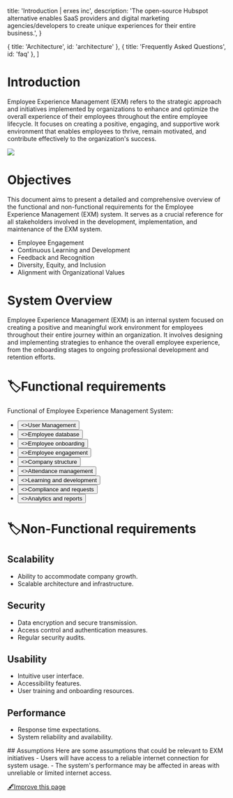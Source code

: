 
  title: 'Introduction | erxes inc',
  description:
    'The open-source Hubspot alternative enables SaaS providers and digital marketing agencies/developers to create unique experiences for their entire business.',
}

  { title: 'Architecture', id: 'architecture' },
  { title: 'Frequently Asked Questions', id: 'faq' },
]

<HeroPattern />

# **Introduction**


Employee Experience Management (EXM) refers to the strategic approach and initiatives implemented by organizations to enhance and optimize the overall experience of their employees throughout the entire employee lifecycle. It focuses on creating a positive, engaging, and supportive work environment that enables employees to thrive, remain motivated, and contribute effectively to the organization's success.

![](https://office.erxes.io/gateway/read-file?key=office-erxes-io/0.4455782400908077Feed.png)

# **Objectives**

This document aims to present a detailed and comprehensive overview of the functional and non-functional requirements for the Employee Experience Management (EXM) system. It serves as a crucial reference for all stakeholders involved in the development, implementation, and maintenance of the EXM system.
- Employee Engagement
- Continuous Learning and Development
- Feedback and Recognition
- Diversity, Equity, and Inclusion
- Alignment with Organizational Values

# **System Overview**

Employee Experience Management (EXM) is an internal system focused on creating a positive and meaningful work environment for employees throughout their entire journey within an organization. It involves designing and implementing strategies to enhance the overall employee experience, from the onboarding stages to ongoing professional development and retention efforts.

# **🏷️Functional requirements**

Functional of Employee Experience Management System:



- <div className="not-prose center mb-2 mt-5 flex gap-1">
  <Button href="/requirement/employee/user" arrow="right" style={{ height: '40px', width: '320px', background: '#4c1d95', padding: '7px', margin: '38px 3px 0 3px'}}>
    <>User Management</>
  </Button>
  </div>

- <div className="not-prose center mb-2 mt-5 flex gap-1">
  <Button href="/requirement/employee/database" arrow="right" style={{ height: '40px', width: '320px', background: '#4c1d95', padding: '7px', margin: '0' }}>
    <>Employee database</>
  </Button>
  </div>

- <div className="not-prose center mb-90 mt-5 flex gap-7">
  <Button href="/requirement/employee/onboarding" arrow="right" style={{ height: '40px', width: '320px', background: '#4c1d95', padding: '7px', margin: '3px' }}>
    <>Employee onboarding</>
  </Button>
    </div>

- <div className="not-prose center mb-90 mt-5 flex gap-7">
  <Button href="/requirement/employee/engagement" arrow="right" style={{ height: '40px', width: '320px', background: '#4c1d95', padding: '7px', margin: '3px' }}>
    <>Employee engagement</>
  </Button>
    </div>

- <div className="not-prose center mb-90 mt-5 flex gap-7">
  <Button href="/requirement/employee/structure" arrow="right" style={{ height: '40px', width: '320px', background: '#4c1d95', padding: '7px', margin: '3px' }}>
    <>Company structure</>
  </Button>
    </div>

- <div className="not-prose center mb-90 mt-5 flex gap-1">
  <Button href="/requirement/employee/attendance" arrow="right" style={{ height: '40px', width: '320px', background: '#4c1d95', padding: '7px', margin: '3px' }}>
    <>Attendance management</>
  </Button>
    </div>

- <div className="not-prose center mb-90 mt-5 flex gap-1">
  <Button href="/requirement/employee/learning" arrow="right" style={{ height: '40px', width: '320px', background: '#4c1d95', padding: '7px', margin: '3px 3px 0 3px' }}>
        <>Learning and development</>
  </Button>
  </div>

- <div className="not-prose center mb-90 mt-5 flex gap-1">
  <Button href="/requirement/employee/request" arrow="right" style={{ height: '40px', width: '320px', background: '#4c1d95', padding: '7px', margin: '3px 3px 0 3px' }}>
        <>Compliance and requests</>
  </Button>
  </div>

- <div className="not-prose center mb-90 mt-5 flex gap-1">
  <Button href="/requirement/employee/reports" arrow="right" style={{ height: '40px', width: '320px', background: '#4c1d95', padding: '7px', margin: '3px 3px 0 3px' }}>
        <>Analytics and reports</>
  </Button>
  </div>

# **🏷️Non-Functional requirements**

## Scalability
- Ability to accommodate company growth.
- Scalable architecture and infrastructure.

## Security
- Data encryption and secure transmission.
- Access control and authentication measures.
- Regular security audits.

## Usability
- Intuitive user interface.
- Accessibility features.
- User training and onboarding resources.

## Performance
- Response time expectations.
- System reliability and availability.


<Note>
## Assumptions
Here are some assumptions that could be relevant to EXM initiatives
- Users will have access to a reliable internet connection for system usage.
- The system's performance may be affected in areas with unreliable or limited internet access.
</Note>

[🖋️Improve this page](https://github.com/erxes/erxes-docs/edit/main/src/app/requirement/employee/page.mdx)
